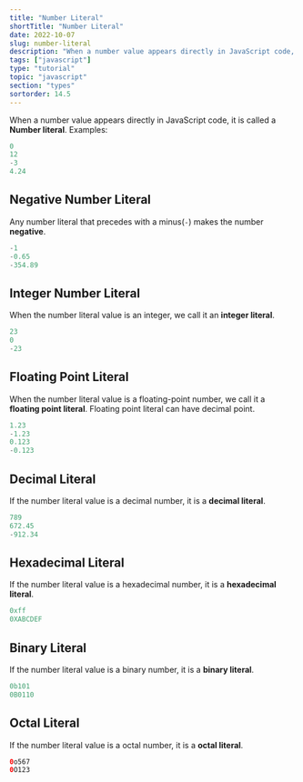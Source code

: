 ```yaml
---
title: "Number Literal"
shortTitle: "Number Literal"
date: 2022-10-07
slug: number-literal
description: "When a number value appears directly in JavaScript code, it is called a Number literal."
tags: ["javascript"]
type: "tutorial"
topic: "javascript"
section: "types"
sortorder: 14.5
---
```


When a number value appears directly in JavaScript code, it is called a **Number literal**. Examples:

```java
0
12
-3
4.24
```

## Negative Number Literal

Any number literal that precedes with a minus(`-`) makes the number **negative**.

```java
-1
-0.65
-354.89
```

## Integer Number Literal

When the number literal value is an integer, we call it an **integer literal**.

```java
23
0
-23
```

## Floating Point Literal

When the number literal value is a floating-point number, we call it a **floating point literal**. Floating point literal can have decimal point.

```java
1.23
-1.23
0.123
-0.123
```

## Decimal Literal

If the number literal value is a decimal number, it is a **decimal literal**.

```java
789
672.45
-912.34
```

## Hexadecimal Literal

If the number literal value is a hexadecimal number, it is a **hexadecimal literal**.

```java
0xff
0XABCDEF
```

## Binary Literal

If the number literal value is a binary number, it is a **binary literal**.

```java
0b101
0B0110
```

## Octal Literal

If the number literal value is a octal number, it is a **octal literal**.

```java
0o567
0O123
```
